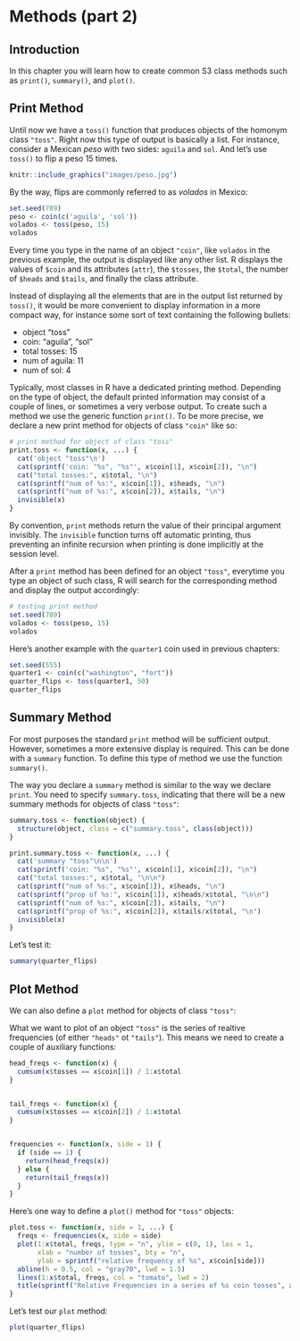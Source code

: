 # Methods (part 2) {#methods2}

## Introduction

In this chapter you will learn how to create common S3 class methods such as `print()`, `summary()`, and `plot()`.


## Print Method

Until now we have a `toss()` function that produces objects of the homonym class `"toss"`. Right now this type of output is basically a list. For instance, consider a Mexican _peso_ with two sides: `aguila` and `sol`. And let's use `toss()` to flip a peso 15 times. 

```r
knitr::include_graphics("images/peso.jpg")
```

By the way, flips are commonly referred to as _volados_ in Mexico:

```r
set.seed(789)
peso <- coin(c('aguila', 'sol'))
volados <- toss(peso, 15)
volados
```

Every time you type in the name of an object `"coin"`, like `volados` in the previous example, the output is displayed like any other list. R displays the values of `$coin` and its attributes (`attr`), the `$tosses`, the `$total`, the number of `$heads` and `$tails`, and finally the class attribute. 

Instead of displaying all the elements that are in the output list returned by `toss()`, it would be more convenient to display information in a more compact way, for instance some sort of text containing the following bullets:

- object "toss"
- coin: "aguila", "sol" 
- total tosses: 15 
- num of aguila: 11 
- num of sol: 4

Typically, most classes in R have a dedicated printing method. Depending on the type of object, the default printed information may consist of a couple of lines, or sometimes a very verbose output. To create such
a method we use the generic function `print()`. To be more precise, we declare a new print method for objects of class `"coin"` like so:

```r
# print method for object of class "toss"
print.toss <- function(x, ...) {
  cat('object "toss"\n')
  cat(sprintf('coin: "%s", "%s"', x$coin[1], x$coin[2]), "\n")
  cat("total tosses:", x$total, "\n")
  cat(sprintf("num of %s:", x$coin[1]), x$heads, "\n")
  cat(sprintf("num of %s:", x$coin[2]), x$tails, "\n")
  invisible(x)
}
```

By convention, `print` methods return the value of their principal argument invisibly. The `invisible` function turns off automatic printing, thus preventing an infinite recursion when printing is done implicitly at the session level.

After a `print` method has been defined for an object `"toss"`, everytime you type an object of such class, R will search for the corresponding method and display the output accordingly:

```r
# testing print method
set.seed(789)
volados <- toss(peso, 15)
volados
```

Here's another example with the `quarter1` coin used in previous chapters:

```r
set.seed(555)
quarter1 <- coin(c("washington", "fort")) 
quarter_flips <- toss(quarter1, 50)
quarter_flips
```


## Summary Method

For most purposes the standard `print` method will be sufficient output. However, sometimes a more extensive display is required. This can be done with a `summary` function. To define this type of method we use the function `summary()`.

The way you declare a `summary` method is similar to the way we declare `print`. You need to specify `summary.toss`, indicating that there will be a new summary methods for objects of class `"toss"`:

```r
summary.toss <- function(object) {
  structure(object, class = c("summary.toss", class(object)))
}

print.summary.toss <- function(x, ...) {
  cat('summary "toss"\n\n')
  cat(sprintf('coin: "%s", "%s"', x$coin[1], x$coin[2]), "\n")
  cat("total tosses:", x$total, "\n\n")
  cat(sprintf("num of %s:", x$coin[1]), x$heads, "\n")
  cat(sprintf("prop of %s:", x$coin[1]), x$heads/x$total, "\n\n")
  cat(sprintf("num of %s:", x$coin[2]), x$tails, "\n")
  cat(sprintf("prop of %s:", x$coin[2]), x$tails/x$total, "\n")
  invisible(x)
}
```

Let's test it:

```r
summary(quarter_flips)
```



## Plot Method

We can also define a `plot` method for objects of class `"toss"`:

What we want to plot of an object `"toss"` is the series of realtive frequencies (of either `"heads"` ot `"tails"`). This means we need to create a couple of auxiliary functions:

```r
head_freqs <- function(x) {
  cumsum(x$tosses == x$coin[1]) / 1:x$total
}


tail_freqs <- function(x) {
  cumsum(x$tosses == x$coin[2]) / 1:x$total
}


frequencies <- function(x, side = 1) {
  if (side == 1) {
    return(head_freqs(x))
  } else {
    return(tail_freqs(x))
  }
}
```

Here's one way to define a `plot()` method for `"toss"` objects:

```r
plot.toss <- function(x, side = 1, ...) {
  freqs <- frequencies(x, side = side)
  plot(1:x$total, freqs, type = "n", ylim = c(0, 1), las = 1,
       xlab = "number of tosses", bty = "n",
       ylab = sprintf("relative frequency of %s", x$coin[side]))
  abline(h = 0.5, col = "gray70", lwd = 1.5)
  lines(1:x$total, freqs, col = "tomato", lwd = 2)
  title(sprintf("Relative Frequencies in a series of %s coin tosses", x$total))
}
```

Let's test our `plot` method:

```r
plot(quarter_flips)
```

